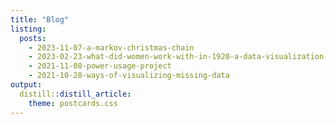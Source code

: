 ```yaml
---
title: "Blog"
listing:
  posts:
    - 2023-11-07-a-markov-christmas-chain
    - 2023-02-23-what-did-women-work-with-in-1920-a-data-visualization-case-study
    - 2021-11-08-power-usage-project
    - 2021-10-28-ways-of-visualizing-missing-data
output: 
  distill::distill_article:
    theme: postcards.css
---
```



